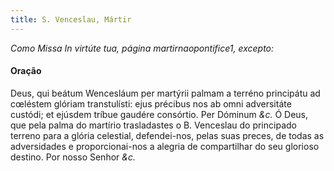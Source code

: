 ```yaml
---
title: S. Venceslau, Mártir
---
```


<em>Como Missa In virtúte tua, página martirnaopontifice1, excepto:</em>

<h4 class="text-center">Oração</h4>
<div class="grid grid-cols-2 gap-5">
  <span class="text-justify">
    Deus, qui beátum Wencesláum per martýrii palmam a terréno principátu ad
    cœléstem glóriam transtulísti: ejus précibus nos ab omni adversitáte
    custódi; et ejúsdem tríbue gaudére consórtio. Per Dóminum <em>&c.</em>
  </span>
  <span class="text-justify">
    Ó Deus, que pela palma do martírio trasladastes o B. Venceslau do principado
    terreno para a glória celestial, defendei-nos, pelas suas preces, de todas
    as adversidades e proporcionai-nos a alegria de compartilhar do seu glorioso
    destino. Por nosso Senhor <em>&c.</em>
  </span>
</div>
